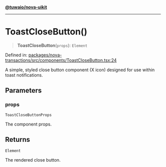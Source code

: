 [**@tuwaio/nova-uikit**](../../../README.md)

***

# ToastCloseButton()

> **ToastCloseButton**(`props`): `Element`

Defined in: [packages/nova-transactions/src/components/ToastCloseButton.tsx:24](https://github.com/TuwaIO/nova-uikit/blob/cdce32a6d8178b6b9f3fe71ab68cef7a7448a723/packages/nova-transactions/src/components/ToastCloseButton.tsx#L24)

A simple, styled close button component (X icon) designed for use within toast notifications.

## Parameters

### props

`ToastCloseButtonProps`

The component props.

## Returns

`Element`

The rendered close button.
